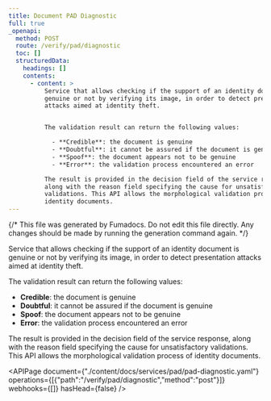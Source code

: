 ```yaml
---
title: Document PAD Diagnostic
full: true
_openapi:
  method: POST
  route: /verify/pad/diagnostic
  toc: []
  structuredData:
    headings: []
    contents:
      - content: >
          Service that allows checking if the support of an identity document is
          genuine or not by verifying its image, in order to detect presentation
          attacks aimed at identity theft.


          The validation result can return the following values:

            - **Credible**: the document is genuine
            - **Doubtful**: it cannot be assured if the document is genuine
            - **Spoof**: the document appears not to be genuine
            - **Error**: the validation process encountered an error

          The result is provided in the decision field of the service response,
          along with the reason field specifying the cause for unsatisfactory
          validations. This API allows the morphological validation process of
          identity documents.
---
```


{/* This file was generated by Fumadocs. Do not edit this file directly. Any changes should be made by running the generation command again. */}

Service that allows checking if the support of an identity document is genuine or not by verifying its image, in order to detect presentation attacks aimed at identity theft.

The validation result can return the following values:

  - **Credible**: the document is genuine
  - **Doubtful**: it cannot be assured if the document is genuine
  - **Spoof**: the document appears not to be genuine
  - **Error**: the validation process encountered an error

The result is provided in the decision field of the service response, along with the reason field specifying the cause for unsatisfactory validations. This API allows the morphological validation process of identity documents.


<APIPage document={"./content/docs/services/pad/pad-diagnostic.yaml"} operations={[{"path":"/verify/pad/diagnostic","method":"post"}]} webhooks={[]} hasHead={false} />